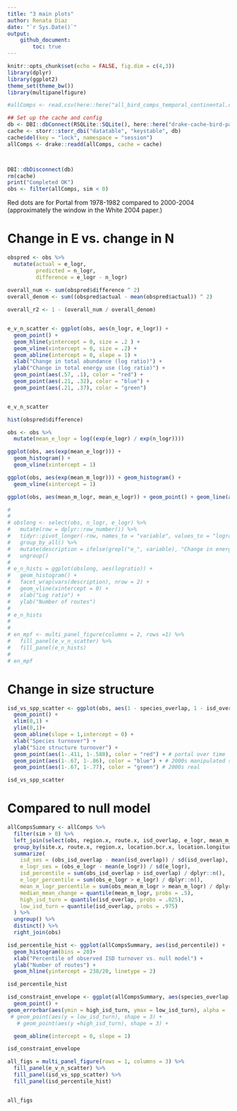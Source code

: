 ```yaml
---
title: "3 main plots"
author: Renata Diaz
date: "`r Sys.Date()`"
output: 
    github_document:
        toc: true
---
```


```r
knitr::opts_chunk$set(echo = FALSE, fig.dim = c(4,3))
library(dplyr)
library(ggplot2)
theme_set(theme_bw())
library(multipanelfigure)

#allComps <- read.csv(here::here("all_bird_comps_temporal_continental.csv"))

## Set up the cache and config
db <- DBI::dbConnect(RSQLite::SQLite(), here::here("drake-cache-bird-pairs-temporal.sqlite"), synchronous = NULL)
cache <- storr::storr_dbi("datatable", "keystable", db)
cache$del(key = "lock", namespace = "session")
allComps <- drake::readd(allComps, cache = cache)



DBI::dbDisconnect(db)
rm(cache)
print("Completed OK")
obs <- filter(allComps, sim < 0)

```

Red dots are for Portal from 1978-1982 compared to 2000-2004 (approximately the window in the White 2004 paper.)

# Change in E vs. change in N

```r

obspred <- obs %>%
  mutate(actual = e_logr,
         predicted = n_logr,
         difference = e_logr - n_logr)
  
overall_num <- sum(obspred$difference ^ 2)
overall_denom <- sum((obspred$actual - mean(obspred$actual)) ^ 2)

overall_r2 <- 1 - (overall_num / overall_denom)


e_v_n_scatter <- ggplot(obs, aes(n_logr, e_logr)) +
  geom_point() +
  geom_hline(yintercept = 0, size = .2 ) +
  geom_vline(xintercept = 0, size = .2) +
  geom_abline(intercept = 0, slope = 1) +
  xlab("Change in total abundance (log ratio)") +
  ylab("Change in total energy use (log ratio)") +
  geom_point(aes(.57, .1), color = "red") +
  geom_point(aes(.21, .32), color = "blue") +
  geom_point(aes(.21, .37), color = "green")


e_v_n_scatter

hist(obspred$difference)

obs <- obs %>%
  mutate(mean_e_logr = log((exp(e_logr) / exp(n_logr))))

ggplot(obs, aes(exp(mean_e_logr))) +
  geom_histogram() +
  geom_vline(xintercept = 1)

ggplot(obs, aes(exp(mean_m_logr))) + geom_histogram() +
  geom_vline(xintercept = 1)

ggplot(obs, aes(mean_m_logr, mean_e_logr)) + geom_point() + geom_line(aes(y = mean_m_logr))

# 
# 
# obslong <- select(obs, n_logr, e_logr) %>%
#   mutate(row = dplyr::row_number()) %>%
#   tidyr::pivot_longer(-row, names_to = "variable", values_to = "logratio") %>%
#   group_by_all() %>%
#   mutate(description = ifelse(grepl("e_", variable), "Change in energy use", "Change in abundance")) %>%
#   ungroup() 
# 
# e_n_hists = ggplot(obslong, aes(logratio)) +
#   geom_histogram() +
#   facet_wrap(vars(description), nrow = 2) +
#   geom_vline(xintercept = 0) +
#   xlab("Log ratio") +
#   ylab("Number of routes")
# 
# e_n_hists
# 
# 
# en_mpf <- multi_panel_figure(columns = 2, rows =1) %>%
#   fill_panel(e_v_n_scatter) %>%
#   fill_panel(e_n_hists)
# 
# en_mpf
```

# Change in size structure

```r

isd_vs_spp_scatter <- ggplot(obs, aes(1 - species_overlap, 1 - isd_overlap)) +
  geom_point() +
  xlim(0,1) +
  ylim(0,1)+
  geom_abline(slope = 1,intercept = 0) +
  xlab("Species turnover") +
  ylab("Size structure turnover") +
  geom_point(aes(1-.411, 1-.588), color = "red") + # portal over time
  geom_point(aes(1-.67, 1-.86), color = "blue") + # 2000s manipulated so PB is closer in size to krats
  geom_point(aes(1-.67, 1-.77), color = "green") # 2000s real

isd_vs_spp_scatter

```

# Compared to null model

```r


allCompsSummary <- allComps %>%
  filter(sim > 0) %>%
  left_join(select(obs, region.x, route.x, isd_overlap, e_logr, mean_m_logr) %>% rename(obs_isd_overlap = isd_overlap, obs_e_logr = e_logr, obs_mean_m_logr = mean_m_logr)) %>%
  group_by(site.x, route.x, region.x, location.bcr.x, location.longitude.x, location.latitude.x) %>%
  summarize(
    isd_ses = (obs_isd_overlap - mean(isd_overlap)) / sd(isd_overlap),
    e_logr_ses = (obs_e_logr - mean(e_logr)) / sd(e_logr),
    isd_percentile = sum(obs_isd_overlap > isd_overlap) / dplyr::n(),
    e_logr_percentile = sum(obs_e_logr > e_logr) / dplyr::n(),
    mean_m_logr_percentile = sum(obs_mean_m_logr > mean_m_logr) / dplyr::n(),
    median_mean_change = quantile(mean_m_logr, probs = .5),
    high_isd_turn = quantile(isd_overlap, probs = .025),
    low_isd_turn = quantile(isd_overlap, probs = .975)
  ) %>%
  ungroup() %>%
  distinct() %>%
  right_join(obs)

isd_percentile_hist <- ggplot(allCompsSummary, aes(isd_percentile)) +
  geom_histogram(bins = 20)+
  xlab("Percentile of observed ISD turnover vs. null model") +
  ylab("Number of routes") +
  geom_hline(yintercept = 238/20, linetype = 2)

isd_percentile_hist

isd_constraint_envelope <- ggplot(allCompsSummary, aes(species_overlap, isd_overlap)) +
  geom_point() +
geom_errorbar(aes(ymin = high_isd_turn, ymax = low_isd_turn), alpha = .3) +
 # geom_point(aes(y = low_isd_turn), shape = 3) +
   # geom_point(aes(y =high_isd_turn), shape = 3) +

  geom_abline(intercept = 0, slope = 1)

isd_constraint_envelope
```

```r

all_figs = multi_panel_figure(rows = 1, columns = 3) %>%
  fill_panel(e_v_n_scatter) %>%
  fill_panel(isd_vs_spp_scatter) %>%
  fill_panel(isd_percentile_hist)


all_figs
```
